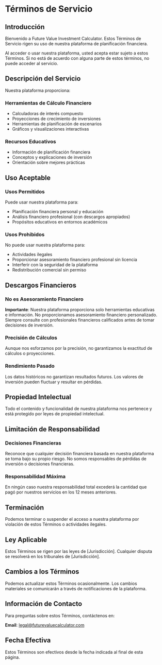 # Términos de Servicio

## Introducción

Bienvenido a Future Value Investment Calculator. Estos Términos de Servicio rigen su uso de nuestra plataforma de planificación financiera.

Al acceder o usar nuestra plataforma, usted acepta estar sujeto a estos Términos. Si no está de acuerdo con alguna parte de estos términos, no puede acceder al servicio.

## Descripción del Servicio

Nuestra plataforma proporciona:

### Herramientas de Cálculo Financiero

- Calculadoras de interés compuesto
- Proyecciones de crecimiento de inversiones
- Herramientas de planificación de escenarios
- Gráficos y visualizaciones interactivas

### Recursos Educativos

- Información de planificación financiera
- Conceptos y explicaciones de inversión
- Orientación sobre mejores prácticas

## Uso Aceptable

### Usos Permitidos

Puede usar nuestra plataforma para:

- Planificación financiera personal y educación
- Análisis financiero profesional (con descargos apropiados)
- Propósitos educativos en entornos académicos

### Usos Prohibidos

No puede usar nuestra plataforma para:

- Actividades ilegales
- Proporcionar asesoramiento financiero profesional sin licencia
- Interferir con la seguridad de la plataforma
- Redistribución comercial sin permiso

## Descargos Financieros

### No es Asesoramiento Financiero

**Importante**: Nuestra plataforma proporciona solo herramientas educativas e información. No proporcionamos asesoramiento financiero personalizado. Siempre consulte con profesionales financieros calificados antes de tomar decisiones de inversión.

### Precisión de Cálculos

Aunque nos esforzamos por la precisión, no garantizamos la exactitud de cálculos o proyecciones.

### Rendimiento Pasado

Los datos históricos no garantizan resultados futuros. Los valores de inversión pueden fluctuar y resultar en pérdidas.

## Propiedad Intelectual

Todo el contenido y funcionalidad de nuestra plataforma nos pertenece y está protegido por leyes de propiedad intelectual.

## Limitación de Responsabilidad

### Decisiones Financieras

Reconoce que cualquier decisión financiera basada en nuestra plataforma se toma bajo su propio riesgo. No somos responsables de pérdidas de inversión o decisiones financieras.

### Responsabilidad Máxima

En ningún caso nuestra responsabilidad total excederá la cantidad que pagó por nuestros servicios en los 12 meses anteriores.

## Terminación

Podemos terminar o suspender el acceso a nuestra plataforma por violación de estos Términos o actividades ilegales.

## Ley Aplicable

Estos Términos se rigen por las leyes de [Jurisdicción]. Cualquier disputa se resolverá en los tribunales de [Jurisdicción].

## Cambios a los Términos

Podemos actualizar estos Términos ocasionalmente. Los cambios materiales se comunicarán a través de notificaciones de la plataforma.

## Información de Contacto

Para preguntas sobre estos Términos, contáctenos en:

**Email**: legal@futurevaluecalculator.com

## Fecha Efectiva

Estos Términos son efectivos desde la fecha indicada al final de esta página.
